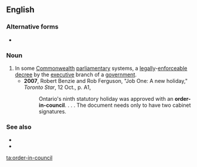 {{also|order in council}}
==English==
{{wikipedia|Order-in-Council}}

===Alternative forms===
* {{l|en|order in council}}

===Noun===
{{en-noun|head=[[order]]-[[in]]-[[council]]|orders-in-council}}

# In some [[Commonwealth]] [[parliamentary]] systems, a [[legally]]-[[enforceable]] [[decree]] by the [[executive]] branch of a [[government]].
#* '''2007''', Robert Benzie and Rob Ferguson, "Job One: A new holiday," ''Toronto Star'', 12 Oct., p. A1,
#*: Ontario's ninth statutory holiday was approved with an '''order-in-council'''. . . . The document needs only to have two cabinet signatures.

===See also===
* {{l|en|executive order}}
* {{l|en|order of council}}

[[ta:order-in-council]]